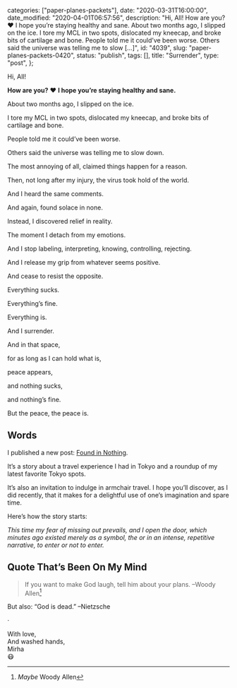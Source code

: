 
  categories: ["paper-planes-packets"],
  date: "2020-03-31T16:00:00",
  date_modified: "2020-04-01T06:57:56",
  description:
    "Hi, All! How are you? ❤️ I hope you’re staying healthy and sane. About two months ago, I slipped on the ice. I tore my MCL in two spots, dislocated my kneecap, and broke bits of cartilage and bone. People told me it could’ve been worse. Others said the universe was telling me to slow […]",
  id: "4039",
  slug: "paper-planes-packets-0420",
  status: "publish",
  tags: [],
  title: "Surrender",
  type: "post",
};


Hi, All!

**How are you?** ❤️ **I hope you’re staying healthy and sane.**

About two months ago, I slipped on the ice.

I tore my MCL in two spots, dislocated my kneecap, and broke bits of cartilage and bone.

People told me it could’ve been worse.

Others said the universe was telling me to slow down.

The most annoying of all, claimed things happen for a reason.

Then, not long after my injury, the virus took hold of the world.

And I heard the same comments.

And again, found solace in none.

Instead, I discovered relief in reality.

The moment I detach from my emotions.

And I stop labeling, interpreting, knowing, controlling, rejecting.

And I release my grip from whatever seems positive.

And cease to resist the opposite.

Everything sucks.

Everything’s fine.

Everything is.

And I surrender.

And in that space,

for as long as I can hold what is,

peace appears,

and nothing sucks,

and nothing’s fine.

But the peace, the peace is.

## Words

I published a new post: [Found in Nothing](/posts/found-in-nothing/).

It’s a story about a travel experience I had in Tokyo and a roundup of my latest favorite Tokyo spots.

It’s also an invitation to indulge in armchair travel. I hope you’ll discover, as I did recently, that it makes for a delightful use of one’s imagination and spare time.

Here’s how the story starts:

_This time my fear of missing out prevails, and I open the door, which minutes ago existed merely as a symbol, the or in an intense, repetitive narrative, to enter or not to enter._

## Quote That’s Been On My Mind

> If you want to make God laugh, tell him about your plans. –Woody Allen[^1]

But also: “God is dead.” –Nietzsche

·

With love,\
And washed hands,\
Mirha\
😷

[^1]: _Maybe_ Woody Allen
